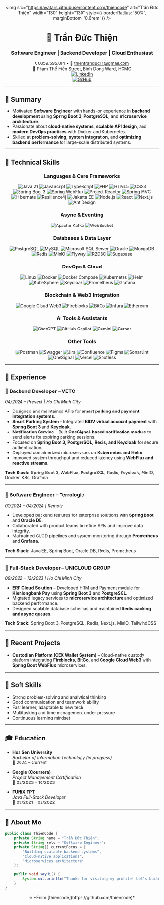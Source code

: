 <div align="center">

<img
  src="https://avatars.githubusercontent.com/thiencode"
  alt="Trần Đức Thiện"
  width="130"
  height="130"
  style={{ borderRadius: '50%', marginBottom: '0.6rem' }}
/>

# 👋 Trần Đức Thiện  
### Software Engineer | Backend Developer | Cloud Enthusiast  

📞 0359.595.014 • 📧 [thientranduc14@gmail.com](mailto:thientranduc14@gmail.com)  
📍 Phạm Thế Hiển Street, Binh Dong Ward, HCMC  
[![LinkedIn](https://img.shields.io/badge/LinkedIn-Connect-blue?style=flat&logo=linkedin)](https://linkedin.com/in/thiencode)  
[![GitHub](https://img.shields.io/badge/GitHub-Profile-181717?style=flat&logo=github&logoColor=white)](https://github.com/thiencode)

</div>

---

## 🧠 Summary

- Motivated **Software Engineer** with hands-on experience in **backend development** using **Spring Boot 3**, **PostgreSQL**, and **microservice architecture**.  
- Passionate about **cloud-native systems**, **scalable API design**, and **modern DevOps practices** with Docker and Kubernetes.  
- Skilled at **problem-solving**, **system integration**, and **optimizing backend performance** for large-scale distributed systems.

---

## 🔧 Technical Skills

<div align="center">

### Languages & Core Frameworks

![Java 21](https://img.shields.io/badge/Java_21-ED8B00?style=for-the-badge&logo=openjdk&logoColor=white)
![JavaScript](https://img.shields.io/badge/JavaScript-F7DF1E?style=for-the-badge&logo=javascript&logoColor=black)
![TypeScript](https://img.shields.io/badge/TypeScript-3178C6?style=for-the-badge&logo=typescript&logoColor=white)
![PHP](https://img.shields.io/badge/PHP-777BB4?style=for-the-badge&logo=php&logoColor=white)
![HTML5](https://img.shields.io/badge/HTML5-E34F26?style=for-the-badge&logo=html5&logoColor=white)
![CSS3](https://img.shields.io/badge/CSS3-1572B6?style=for-the-badge&logo=css3&logoColor=white)
![Spring Boot 3](https://img.shields.io/badge/Spring_Boot_3-6DB33F?style=for-the-badge&logo=spring-boot&logoColor=white)
![Spring WebFlux](https://img.shields.io/badge/Spring_WebFlux-6DB33F?style=for-the-badge&logo=spring&logoColor=white)
![Project Reactor](https://img.shields.io/badge/Project_Reactor-6DB33F?style=for-the-badge&logo=projectreactor&logoColor=white)
![Spring MVC](https://img.shields.io/badge/Spring_MVC-6DB33F?style=for-the-badge&logo=spring&logoColor=white)
![Hibernate](https://img.shields.io/badge/Hibernate-59666C?style=for-the-badge&logo=hibernate&logoColor=white)
![Resilience4j](https://img.shields.io/badge/Resilience4j-8BC34A?style=for-the-badge&logoColor=black)
![Jakarta EE](https://img.shields.io/badge/Jakarta_EE-333333?style=for-the-badge&logo=jakartaee&logoColor=white)
![Node.js](https://img.shields.io/badge/Node.js-339933?style=for-the-badge&logo=node.js&logoColor=white)
![React](https://img.shields.io/badge/React-20232A?style=for-the-badge&logo=react&logoColor=61DAFB)
![Next.js](https://img.shields.io/badge/Next.js-000000?style=for-the-badge&logo=nextdotjs&logoColor=white)
![Ant Design](https://img.shields.io/badge/Ant_Design-0170FE?style=for-the-badge&logo=antdesign&logoColor=white)

### Async & Eventing
![Apache Kafka](https://img.shields.io/badge/Apache_Kafka-231F20?style=for-the-badge&logo=apachekafka&logoColor=white)
![WebSocket](https://img.shields.io/badge/WebSocket-000000?style=for-the-badge&logo=websocket&logoColor=white)

### Databases & Data Layer
![PostgreSQL](https://img.shields.io/badge/PostgreSQL-316192?style=for-the-badge&logo=postgresql&logoColor=white)
![MySQL](https://img.shields.io/badge/MySQL-4479A1?style=for-the-badge&logo=mysql&logoColor=white)
![Microsoft SQL Server](https://img.shields.io/badge/SQL_Server-CC2927?style=for-the-badge&logo=microsoft-sql-server&logoColor=white)
![Oracle](https://img.shields.io/badge/Oracle-F80000?style=for-the-badge&logo=oracle&logoColor=white)
![MongoDB](https://img.shields.io/badge/MongoDB-4EA94B?style=for-the-badge&logo=mongodb&logoColor=white)
![Redis](https://img.shields.io/badge/Redis-DC382D?style=for-the-badge&logo=redis&logoColor=white)
![MinIO](https://img.shields.io/badge/MinIO-C9264D?style=for-the-badge&logo=minio&logoColor=white)
![Flyway](https://img.shields.io/badge/Flyway-CC0200?style=for-the-badge&logo=flyway&logoColor=white)
![R2DBC](https://img.shields.io/badge/R2DBC-6DB33F?style=for-the-badge&logo=spring&logoColor=white)
![Supabase](https://img.shields.io/badge/Supabase-3ECF8E?style=for-the-badge&logo=supabase&logoColor=white)

### DevOps & Cloud
![Linux](https://img.shields.io/badge/Linux-FCC624?style=for-the-badge&logo=linux&logoColor=black)
![Docker](https://img.shields.io/badge/Docker-2496ED?style=for-the-badge&logo=docker&logoColor=white)
![Docker Compose](https://img.shields.io/badge/Docker_Compose-3B74A7?style=for-the-badge&logo=docker&logoColor=white)
![Kubernetes](https://img.shields.io/badge/Kubernetes-326CE5?style=for-the-badge&logo=kubernetes&logoColor=white)
![Helm](https://img.shields.io/badge/Helm-0F1689?style=for-the-badge&logo=helm&logoColor=white)
![KubeSphere](https://img.shields.io/badge/KubeSphere-326CE5?style=for-the-badge&logo=kubesphere&logoColor=white)
![Keycloak](https://img.shields.io/badge/Keycloak-4D4D4D?style=for-the-badge&logo=keycloak&logoColor=white)
![Prometheus](https://img.shields.io/badge/Prometheus-E6522C?style=for-the-badge&logo=prometheus&logoColor=white)
![Grafana](https://img.shields.io/badge/Grafana-F46800?style=for-the-badge&logo=grafana&logoColor=white)

### Blockchain & Web3 Integration
![Google Cloud Web3](https://img.shields.io/badge/Google_Cloud_Web3-4285F4?style=for-the-badge&logo=googlecloud&logoColor=white)
![Fireblocks](https://img.shields.io/badge/Fireblocks-2B2B2B?style=for-the-badge&logo=fireblocks&logoColor=white)
![BitGo](https://img.shields.io/badge/BitGo-000000?style=for-the-badge&logo=bitgo&logoColor=white)
![Infura](https://img.shields.io/badge/Infura-FF6B44?style=for-the-badge&logo=infura&logoColor=white)
![Ethereum](https://img.shields.io/badge/Ethereum_JSON_RPC-3C3C3D?style=for-the-badge&logo=ethereum&logoColor=white)

### AI Tools & Assistants
![ChatGPT](https://img.shields.io/badge/ChatGPT-74AA9C?style=for-the-badge&logo=chatgpt&logoColor=white)
![GitHub Copilot](https://img.shields.io/badge/GitHub_Copilot-000000?style=for-the-badge&logo=githubcopilot&logoColor=white)
![Gemini](https://img.shields.io/badge/Gemini-7580FF?style=for-the-badge&logo=googlegemini&logoColor=white)
![Cursor](https://img.shields.io/badge/Cursor-000000?style=for-the-badge&logo=cursor&logoColor=white)

### Other Tools
![Postman](https://img.shields.io/badge/Postman-FF6C37?style=for-the-badge&logo=postman&logoColor=white)
![Swagger](https://img.shields.io/badge/Swagger-85EA2D?style=for-the-badge&logo=swagger&logoColor=black)
![Jira](https://img.shields.io/badge/Jira-0052CC?style=for-the-badge&logo=jira&logoColor=white)
![Confluence](https://img.shields.io/badge/Confluence-172B4D?style=for-the-badge&logo=confluence&logoColor=white)
![Figma](https://img.shields.io/badge/Figma-F24E1E?style=for-the-badge&logo=figma&logoColor=white)
![SonarLint](https://img.shields.io/badge/SonarLint-CB2029?style=for-the-badge&logo=sonarlint&logoColor=white)
![OneSignal](https://img.shields.io/badge/OneSignal-FF0000?style=for-the-badge&logo=onesignal&logoColor=white)
![Vercel](https://img.shields.io/badge/Vercel-000000?style=for-the-badge&logo=vercel&logoColor=white)
![Spotless](https://img.shields.io/badge/Spotless-000000?style=for-the-badge&logo=spotless&logoColor=white)

</div>

---

## 💼 Experience

### 🔹 **Backend Developer – VETC**  
*04/2024 – Present | Ho Chi Minh City*  
- Designed and maintained APIs for **smart parking and payment integration systems**.  
- **Smart Parking System** – Integrated **BIDV virtual account payment** with **Spring Boot 3** and **Keycloak**.  
- **Notification Service** – Built **OneSignal-based notification module** to send alerts for expiring parking sessions.  
- Focused on **Spring Boot 3, PostgreSQL, Redis, and Keycloak** for secure authentication.  
- Deployed containerized microservices on **Kubernetes and Helm**.  
- Improved system throughput and reduced latency using **WebFlux and reactive streams**.  

**Tech Stack:** Spring Boot 3, WebFlux, PostgreSQL, Redis, Keycloak, MinIO, Docker, K8s, Grafana  

---

### 🔹 **Software Engineer – Terrologic**  
*01/2024 – 04/2024 | Remote*  
- Developed backend features for enterprise solutions with **Spring Boot** and **Oracle DB**.  
- Collaborated with product teams to refine APIs and improve data integrity.  
- Maintained CI/CD pipelines and system monitoring through **Prometheus** and **Grafana**.  

**Tech Stack:** Java EE, Spring Boot, Oracle DB, Redis, Prometheus  

---

### 🔹 **Full-Stack Developer – UNICLOUD GROUP**  
*09/2022 – 12/2023 | Ho Chi Minh City*  
- **ERP Cloud Solution** – Developed HRM and Payment module for **Kienlongbank Pay** using **Spring Boot 3** and **PostgreSQL**. 
- Migrated legacy services to **microservice architecture** and optimized backend performance.  
- Designed scalable database schemas and maintained **Redis caching and async queues**.  

**Tech Stack:** Spring Boot 3, PostgreSQL, Redis, Next.js, MinIO, TailwindCSS  

---

## 🧩 Recent Projects

- **Custodian Platform (CEX Wallet System)** – Cloud-native custody platform integrating **Fireblocks**, **BitGo**, and **Google Cloud Web3** with **Spring Boot WebFlux** microservices.   

---

## 🤝 Soft Skills

- Strong problem-solving and analytical thinking  
- Good communication and teamwork ability  
- Fast learner, adaptable to new tech  
- Multitasking and time management under pressure  
- Continuous learning mindset  

---

## 🎓 Education

- **Hoa Sen University**  
_Bachelor of Information Technology (in progress)_  
📅 2024 – Current  

- **Google (Coursera)**  
_Project Management Certification_  
📅 05/2023 – 10/2023  

- **FUNiX FPT**  
_Java Full-Stack Developer_  
📅 09/2021 – 02/2022  

---

## 🌱 About Me

```java
public class ThienCode {
    private String name = "Trần Đức Thiện";
    private String role = "Software Engineer";
    private String[] currentFocus = {
        "Building scalable backend systems",
        "Cloud-native applications",
        "Microservices architecture"
    };

    public void sayHi() {
        System.out.println("Thanks for visiting my profile! Let's build something amazing together 🚀");
    }
}
```

<div align="center">
⭐️ *From [thiencode](https://github.com/thiencode)*  
</div>

